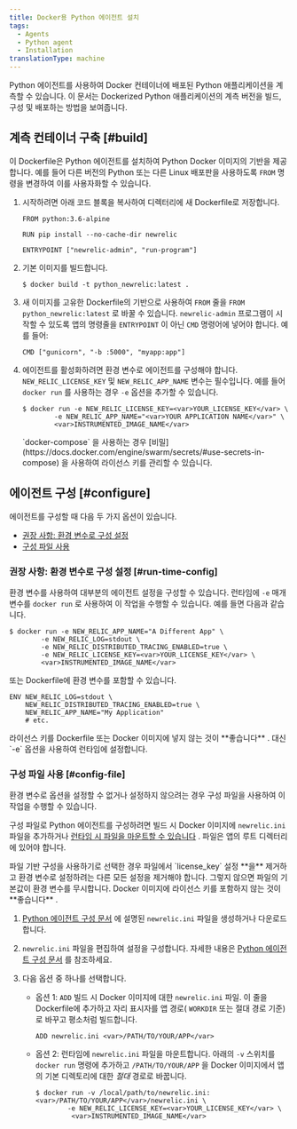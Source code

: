 ```yaml
---
title: Docker용 Python 에이전트 설치
tags:
  - Agents
  - Python agent
  - Installation
translationType: machine
---
```


Python 에이전트를 사용하여 Docker 컨테이너에 배포된 Python 애플리케이션을 계측할 수 있습니다. 이 문서는 Dockerized Python 애플리케이션의 계측 버전을 빌드, 구성 및 배포하는 방법을 보여줍니다.

## 계측 컨테이너 구축 [#build]

이 Dockerfile은 Python 에이전트를 설치하여 Python Docker 이미지의 기반을 제공합니다. 예를 들어 다른 버전의 Python 또는 다른 Linux 배포판을 사용하도록 `FROM` 명령을 변경하여 이를 사용자화할 수 있습니다.

1. 시작하려면 아래 코드 블록을 복사하여 디렉터리에 새 Dockerfile로 저장합니다.

   ```
   FROM python:3.6-alpine

   RUN pip install --no-cache-dir newrelic

   ENTRYPOINT ["newrelic-admin", "run-program"]
   ```

2. 기본 이미지를 빌드합니다.

   ```
   $ docker build -t python_newrelic:latest .
   ```

3. 새 이미지를 고유한 Dockerfile의 기반으로 사용하여 `FROM` 줄을 `FROM python_newrelic:latest` 로 바꿀 수 있습니다. `newrelic-admin` 프로그램이 시작할 수 있도록 앱의 명령줄을 `ENTRYPOINT` 이 아닌 `CMD` 명령어에 넣어야 합니다. 예를 들어:

   ```
   CMD ["gunicorn", "-b :5000", "myapp:app"]
   ```

4. 에이전트를 활성화하려면 환경 변수로 에이전트를 구성해야 합니다. `NEW_RELIC_LICENSE_KEY` 및 `NEW_RELIC_APP_NAME` 변수는 필수입니다. 예를 들어 `docker run` 를 사용하는 경우 `-e` 옵션을 추가할 수 있습니다.

   ```
   $ docker run -e NEW_RELIC_LICENSE_KEY=<var>YOUR_LICENSE_KEY</var> \
           -e NEW_RELIC_APP_NAME="<var>YOUR APPLICATION NAME</var>" \
           <var>INSTRUMENTED_IMAGE_NAME</var>
   ```

   <Callout variant="tip">
     `docker-compose` 을 사용하는 경우 [비밀](https://docs.docker.com/engine/swarm/secrets/#use-secrets-in-compose) 을 사용하여 라이선스 키를 관리할 수 있습니다.
   </Callout>

## 에이전트 구성 [#configure]

에이전트를 구성할 때 다음 두 가지 옵션이 있습니다.

* [권장 사항: 환경 변수로 구성 설정](#run-time-config)
* [구성 파일 사용](#config-file)

### 권장 사항: 환경 변수로 구성 설정 [#run-time-config]

환경 변수를 사용하여 대부분의 에이전트 설정을 구성할 수 있습니다. 런타임에 `-e` 매개변수를 `docker run` 로 사용하여 이 작업을 수행할 수 있습니다. 예를 들면 다음과 같습니다.

```
$ docker run -e NEW_RELIC_APP_NAME="A Different App" \
        -e NEW_RELIC_LOG=stdout \
        -e NEW_RELIC_DISTRIBUTED_TRACING_ENABLED=true \
        -e NEW_RELIC_LICENSE_KEY=<var>YOUR_LICENSE_KEY</var> \ 
        <var>INSTRUMENTED_IMAGE_NAME</var>
```

또는 Dockerfile에 환경 변수를 포함할 수 있습니다.

```
ENV NEW_RELIC_LOG=stdout \
    NEW_RELIC_DISTRIBUTED_TRACING_ENABLED=true \
    NEW_RELIC_APP_NAME="My Application"
    # etc.
```

<Callout variant="important">
  라이선스 키를 Dockerfile 또는 Docker 이미지에 넣지 않는 것이 **좋습니다** . 대신 `-e` 옵션을 사용하여 런타임에 설정합니다.
</Callout>

### 구성 파일 사용 [#config-file]

환경 변수로 옵션을 설정할 수 없거나 설정하지 않으려는 경우 구성 파일을 사용하여 이 작업을 수행할 수 있습니다.

구성 파일로 Python 에이전트를 구성하려면 빌드 시 Docker 이미지에 `newrelic.ini` 파일을 추가하거나 [런타임 시 파일을 마운트할 수 있습니다](https://docs.docker.com/storage/bind-mounts/) . 파일은 앱의 루트 디렉터리에 있어야 합니다.

<Callout variant="important">
  파일 기반 구성을 사용하기로 선택한 경우 파일에서 `license_key` 설정 **을** 제거하고 환경 변수로 설정하려는 다른 모든 설정을 제거해야 합니다. 그렇지 않으면 파일의 기본값이 환경 변수를 무시합니다. Docker 이미지에 라이선스 키를 포함하지 않는 것이 **좋습니다** .
</Callout>

1. [Python 에이전트 구성 문서](/docs/agents/python-agent/configuration/python-agent-configuration#agent-configuration-file) 에 설명된 `newrelic.ini` 파일을 생성하거나 다운로드합니다.

2. `newrelic.ini` 파일을 편집하여 설정을 구성합니다. 자세한 내용은 [Python 에이전트 구성 문서](/docs/agents/python-agent/configuration/python-agent-configuration) 를 참조하세요.

3. 다음 옵션 중 하나를 선택합니다.

   * 옵션 1: `ADD` 빌드 시 Docker 이미지에 대한 `newrelic.ini` 파일. 이 줄을 Dockerfile에 추가하고 자리 표시자를 앱 경로( `WORKDIR` 또는 절대 경로 기준)로 바꾸고 평소처럼 빌드합니다.

     ```
     ADD newrelic.ini <var>/PATH/TO/YOUR/APP</var>
     ```

   * 옵션 2: 런타임에 `newrelic.ini` 파일을 마운트합니다. 아래의 `-v` 스위치를 `docker run` 명령에 추가하고 `/PATH/TO/YOUR/APP` 을 Docker 이미지에서 앱의 기본 디렉토리에 대한 _절대_ 경로로 바꿉니다.

     ```
     $ docker run -v /local/path/to/newrelic.ini:<var>/PATH/TO/YOUR/APP</var>/newrelic.ini \
             -e NEW_RELIC_LICENSE_KEY=<var>YOUR_LICENSE_KEY</var> \
              <var>INSTRUMENTED_IMAGE_NAME</var>
     ```
